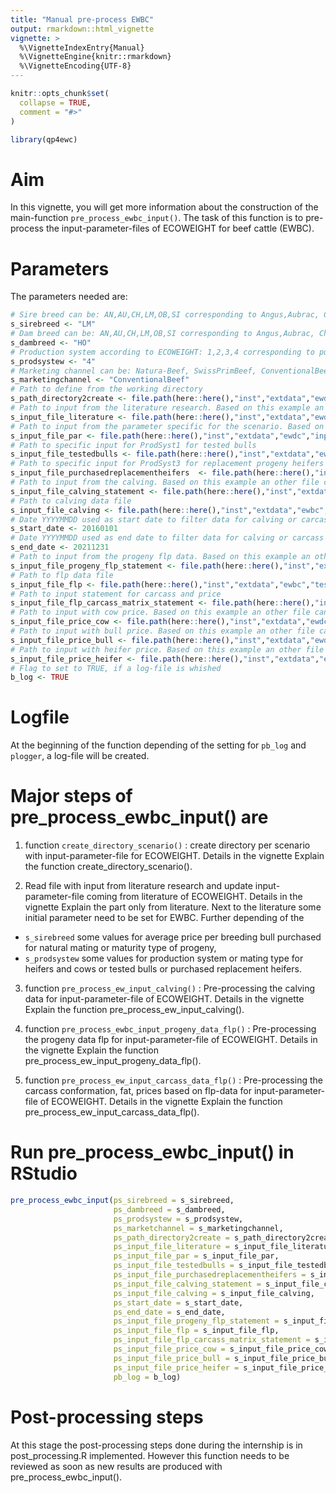 ```yaml
---
title: "Manual pre-process EWBC"
output: rmarkdown::html_vignette
vignette: >
  %\VignetteIndexEntry{Manual}
  %\VignetteEngine{knitr::rmarkdown}
  %\VignetteEncoding{UTF-8}
---
```


```r
knitr::opts_chunk$set(
  collapse = TRUE,
  comment = "#>"
)
```

```r
library(qp4ewc)
```

# Aim

In this vignette, you will get more information about the construction of the main-function `pre_process_ewbc_input()`. The task of this function is to pre-process the input-parameter-files of ECOWEIGHT for beef cattle (EWBC).

# Parameters

The parameters needed are:

```r
# Sire breed can be: AN,AU,CH,LM,OB,SI corresponding to Angus,Aubrac, Charolais, Limousin, Original-Braunvieh, Simmental
s_sirebreed <- "LM"
# Dam breed can be: AN,AU,CH,LM,OB,SI corresponding to Angus,Aubrac, Charolais, Limousin, Original-Braunvieh, Simmental for beef-on-beef, or HO,BS corresponding to Holstein or Brown Swiss (+Braunvieh) 
s_dambreed <- "HO"
# Production system according to ECOWEIGHT: 1,2,3,4 corresponding to purebreeding, crossbreeding, terminal crossing, dairy
s_prodsystew <- "4"
# Marketing channel can be: Natura-Beef, SwissPrimBeef, ConventionalBeef, CovnentionalVeal
s_marketingchannel <- "ConventionalBeef"
# Path to define from the working directory
s_path_directory2create <- file.path(here::here(),"inst","extdata","ewdc")
# Path to input from the literature research. Based on this example an other file can be created with different input-value and input-source.
s_input_file_literature <- file.path(here::here(),"inst","extdata","ewdc","input_literature.txt")
# Path to input from the parameter specific for the scenario. Based on this example an other file can be created with different input-value.
s_input_file_par <- file.path(here::here(),"inst","extdata","ewdc","input_par_statement.txt")
# Path to specific input for ProdSyst1 for tested bulls
s_input_file_testedbulls <- file.path(here::here(),"inst","extdata","ewbc","input_testedbulls.txt")
# Path to specific input for ProdSyst3 for replacement progeny heifers
s_input_file_purchasedreplacementheifers  <- file.path(here::here(),"inst","extdata","ewbc","input_purchasedreplacementheifers.txt")
# Path to input from the calving. Based on this example an other file can be created with different input-values.
s_input_file_calving_statement <- file.path(here::here(),"inst","extdata","ewdc","input_calving_statement.txt")
# Path to calving data file
s_input_file_calving <- file.path(here::here(),"inst","extdata","ewbc","test","test_zws_muku_gal.csv")
# Date YYYYMMDD used as start date to filter data for calving or carcass
s_start_date <- 20160101
# Date YYYYMMDD used as end date to filter data for calving or carcass
s_end_date <- 20211231
# Path to input from the progeny flp data. Based on this example an other file can be created with different input-values.
s_input_file_progeny_flp_statement <- file.path(here::here(),"inst","extdata","ewdc","input_flp_statement.txt")
# Path to flp data file
s_input_file_flp <- file.path(here::here(),"inst","extdata","ewbc","test","test_zws_muku_flp.csv")
# Path to input statement for carcass and price
s_input_file_flp_carcass_matrix_statement <- file.path(here::here(),"inst","extdata","ewdc","input_flp_carcass_matrix_statement.txt")
# Path to input with cow price. Based on this example an other file can be created with different input-values.
s_input_file_price_cow <- file.path(here::here(),"inst","extdata","ewdc","cow_price.txt")
# Path to input with bull price. Based on this example an other file can be created with different input-values.
s_input_file_price_bull <- file.path(here::here(),"inst","extdata","ewdc","bull_price.txt")
# Path to input with heifer price. Based on this example an other file can be created with different input-values.
s_input_file_price_heifer <- file.path(here::here(),"inst","extdata","ewdc","heifer_price.txt")
# Flag to set to TRUE, if a log-file is whished
b_log <- TRUE
```

# Logfile

At the beginning of the function depending of the setting for `pb_log` and `plogger`, a log-file will be created.

# Major steps of pre_process_ewbc_input() are

 1) function `create_directory_scenario()` : create directory per scenario with input-parameter-file for ECOWEIGHT. Details in the vignette Explain the function create_directory_scenario().
 
 2) Read file with input from literature research and update input-parameter-file coming from literature of ECOWEIGHT. Details in the vignette Explain the part only from literature. Next to the literature some initial parameter need to be set for EWBC. Further depending of the 
 * `s_sirebreed` some values for average price per breeding bull purchased for natural mating or maturity type of progeny, 
 * `s_prodsystew` some values for production system or mating type for heifers and cows or tested bulls or purchased replacement heifers.
 
 3) function `pre_process_ew_input_calving()` : Pre-processing the calving data for input-parameter-file of ECOWEIGHT. Details in the vignette Explain the function pre_process_ew_input_calving().
 
 4) function `pre_process_ewbc_input_progeny_data_flp()` : Pre-processing the progeny data flp for input-parameter-file of ECOWEIGHT. Details in the vignette Explain the function pre_process_ew_input_progeny_data_flp(). 
 
 5) function `pre_process_ew_input_carcass_data_flp()` : Pre-processing the carcass conformation, fat, prices based on flp-data for input-parameter-file of ECOWEIGHT. Details in the vignette Explain the function pre_process_ew_input_carcass_data_flp().

# Run pre_process_ewbc_input() in RStudio

```r
pre_process_ewbc_input(ps_sirebreed = s_sirebreed,
                       ps_dambreed = s_dambreed,
                       ps_prodsystew = s_prodsystew,
                       ps_marketchannel = s_marketingchannel,
                       ps_path_directory2create = s_path_directory2create,
                       ps_input_file_literature = s_input_file_literature,
                       ps_input_file_par = s_input_file_par,
                       ps_input_file_testedbulls = s_input_file_testedbulls,
                       ps_input_file_purchasedreplacementheifers = s_input_file_purchasedreplacementheifers,
                       ps_input_file_calving_statement = s_input_file_calving_statement,
                       ps_input_file_calving = s_input_file_calving,
                       ps_start_date = s_start_date,
                       ps_end_date = s_end_date,
                       ps_input_file_progeny_flp_statement = s_input_file_progeny_flp_statement,
                       ps_input_file_flp = s_input_file_flp,
                       ps_input_file_flp_carcass_matrix_statement = s_input_file_flp_carcass_matrix_statement,
                       ps_input_file_price_cow = s_input_file_price_cow,
                       ps_input_file_price_bull = s_input_file_price_bull,
                       ps_input_file_price_heifer = s_input_file_price_heifer,
                       pb_log = b_log)
```

# Post-processing steps

At this stage the post-processing steps done during the internship is in post_processing.R implemented.
However this function needs to be reviewed as soon as new results are produced with pre_process_ewbc_input().
